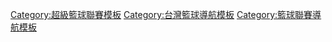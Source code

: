 [[Category:超級籃球聯賽模板|Category:超級籃球聯賽模板]]
[[Category:台灣籃球導航模板|Category:台灣籃球導航模板]]
[[Category:籃球聯賽導航模板|Category:籃球聯賽導航模板]]